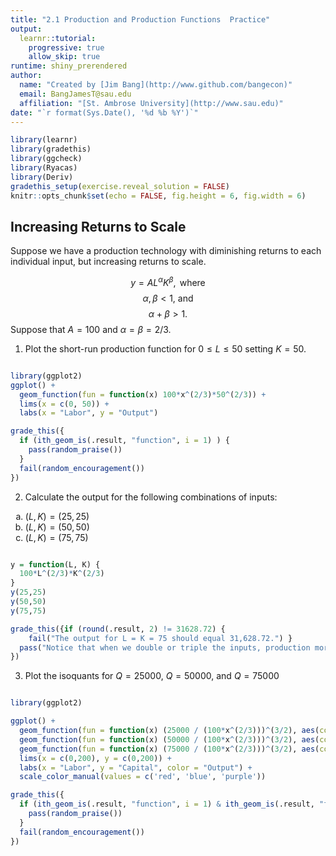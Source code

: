 ```yaml
---
title: "2.1 Production and Production Functions  Practice"
output: 
  learnr::tutorial: 
    progressive: true
    allow_skip: true
runtime: shiny_prerendered
author: 
  name: "Created by [Jim Bang](http://www.github.com/bangecon)"
  email: BangJamesT@sau.edu
  affiliation: "[St. Ambrose University](http://www.sau.edu)"
date: "`r format(Sys.Date(), '%d %b %Y')`"
---
```


<style type="text/css">
#doc-metadata {
  margin-bottom: 10px;
  font-size: 0.8em;
}
</style>

```r
library(learnr)
library(gradethis)
library(ggcheck)
library(Ryacas)
library(Deriv)
gradethis_setup(exercise.reveal_solution = FALSE)
knitr::opts_chunk$set(echo = FALSE, fig.height = 6, fig.width = 6)
```

## Increasing Returns to Scale

Suppose we have a production technology with diminishing returns to each individual input, but increasing returns to scale.  

$$ y = AL^{\alpha}K^{\beta},\text{ where}$$
$$ \alpha, \beta < 1 \text{, and}$$
$$\alpha + \beta > 1.$$
Suppose that $A = 100$ and $\alpha = \beta = 2/3$. 

1. Plot the short-run production function for $0 \le L \le 50$ setting $K = 50$.

```r

```

```r
library(ggplot2)
ggplot() +
  geom_function(fun = function(x) 100*x^(2/3)*50^(2/3)) + 
  lims(x = c(0, 50)) + 
  labs(x = "Labor", y = "Output")
```

```r
grade_this({
  if (ith_geom_is(.result, "function", i = 1) ) {
    pass(random_praise())
  }
  fail(random_encouragement())
})
```

2. Calculate the output for the following combinations of inputs: 
  a. $(L, K) = (25, 25)$
  b. $(L, K) = (50, 50)$
  c. $(L, K) = (75, 75)$

```r

```

```r
y = function(L, K) {
  100*L^(2/3)*K^(2/3)
}
y(25,25)
y(50,50)
y(75,75)
```

```r
grade_this({if (round(.result, 2) != 31628.72) { 
    fail("The output for L = K = 75 should equal 31,628.72.") }
  pass("Notice that when we double or triple the inputs, production more than doubles or triples!")
})
```

3. Plot the isoquants for $Q = 25000$, $Q = 50000$, and $Q = 75000$

```r

```

```r
library(ggplot2)
```

```r
ggplot() + 
  geom_function(fun = function(x) (25000 / (100*x^(2/3)))^(3/2), aes(color = "25000")) + 
  geom_function(fun = function(x) (50000 / (100*x^(2/3)))^(3/2), aes(color = "50000")) + 
  geom_function(fun = function(x) (75000 / (100*x^(2/3)))^(3/2), aes(color = "75000")) + 
  lims(x = c(0,200), y = c(0,200)) + 
  labs(x = "Labor", y = "Capital", color = "Output") + 
  scale_color_manual(values = c('red', 'blue', 'purple'))
```

```r
grade_this({
  if (ith_geom_is(.result, "function", i = 1) & ith_geom_is(.result, "function", i = 2) & ith_geom_is(.result, "function", i = 3)) {
    pass(random_praise())
  }
  fail(random_encouragement())
})
```

